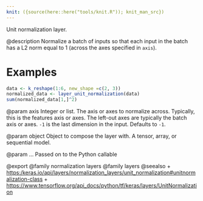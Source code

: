 ```yaml
---
knit: ({source(here::here("tools/knit.R")); knit_man_src})
---
```

Unit normalization layer.

@description
Normalize a batch of inputs so that each input in the batch has a L2 norm
equal to 1 (across the axes specified in `axis`).

# Examples
```r
data <- k_reshape(1:6, new_shape =c(2, 3))
normalized_data <- layer_unit_normalization(data)
sum(normalized_data[1,]^2)
```

@param axis
Integer or list. The axis or axes to normalize across.
Typically, this is the features axis or axes. The left-out axes are
typically the batch axis or axes. `-1` is the last dimension
in the input. Defaults to `-1`.

@param object
Object to compose the layer with. A tensor, array, or sequential model.

@param ...
Passed on to the Python callable

@export
@family normalization layers
@family layers
@seealso
+ <https:/keras.io/api/layers/normalization_layers/unit_normalization#unitnormalization-class>
+ <https://www.tensorflow.org/api_docs/python/tf/keras/layers/UnitNormalization>

